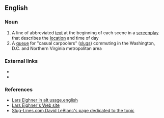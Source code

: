 {{also|slugline}}
==English==

===Noun===
{{en-noun}}

{{examples-right|examples=·EXT. BRIDGE NIGHT (an exterior location, on a bridge at night)|sense=abbreviated text}}
# A line of abbreviated [[text]] at the beginning of each scene in a [[screenplay]] that describes the [[location]] and time of day
# A [[queue]] for "casual carpoolers" ([[slug#Noun|slugs]]) commuting in the Washington, D.C. and Northern Virginia metropolitan area

===External links===
* {{pedialite|screenplay slug line}}
* {{pedialite|Slugging}}

===References===
* [http://groups.google.com/group/alt.usage.english/msg/2b99238b65ca0ab3 Lars Eighner in alt.usage.english]
* [http://www.larseighner.com/workshop/faq/qa010500.html Lars Eighner's Web site]
* [http://www.slug-lines.com/ Slug-Lines.com,David LeBlanc's page dedicated to the topic]
